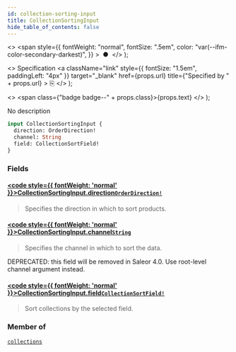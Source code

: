 ```yaml
---
id: collection-sorting-input
title: CollectionSortingInput
hide_table_of_contents: false
---
```


  <>
    <span
      style={{
        fontWeight: "normal",
        fontSize: ".5em",
        color: "var(--ifm-color-secondary-darkest)",
      }}
    >
      &nbsp;●&nbsp;
    </span>
  </>
);

  <>
    Specification
    <a
      className="link"
      style={{ fontSize: "1.5em", paddingLeft: "4px" }}
      target="\_blank"
      href={props.url}
      title={"Specified by " + props.url}
    >
      ⎘
    </a>
  </>
);

  <>
    <span class={"badge badge--" + props.class}>{props.text}</span>
  </>
);

No description

```graphql
input CollectionSortingInput {
  direction: OrderDirection!
  channel: String
  field: CollectionSortField!
}
```

### Fields

#### [<code style={{ fontWeight: 'normal' }}>CollectionSortingInput.<b>direction</b></code>](#)<Bullet />[`OrderDirection!`](../../../developer/api-reference/enums/order-direction) <Badge class="secondary" text="non-null"/> <Badge class="secondary" text="enum"/>

> Specifies the direction in which to sort products.

#### [<code style={{ fontWeight: 'normal' }}>CollectionSortingInput.<b>channel</b></code>](#)<Bullet />[`String`](../../../developer/api-reference/scalars/string) <Badge class="secondary" text="scalar"/>

> Specifies the channel in which to sort the data.

DEPRECATED: this field will be removed in Saleor 4.0. Use root-level channel argument instead.

>

#### [<code style={{ fontWeight: 'normal' }}>CollectionSortingInput.<b>field</b></code>](#)<Bullet />[`CollectionSortField!`](../../../developer/api-reference/enums/collection-sort-field) <Badge class="secondary" text="non-null"/> <Badge class="secondary" text="enum"/>

> Sort collections by the selected field.

### Member of

[`collections`](../../../developer/api-reference/queries/collections) <Badge class="secondary" text="query"/>
